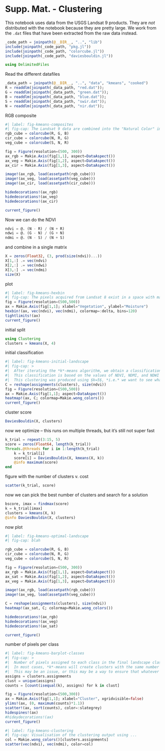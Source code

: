 # Supp. Mat. - Clustering

This notebook uses data from the USGS Landsat 9 products. They are *not* distributed with the notebook because they are pretty large. We work from the `.dat` files that have been extracted from the raw data instead.

```julia
_code_path = joinpath(@__DIR__, "..", "lib")
include(joinpath(_code_path, "pkg.jl"))
include(joinpath(_code_path, "colorcube.jl"))
include(joinpath(_code_path, "daviesbouldin.jl"))
```

```julia
using DelimitedFiles
```

Read the different datafiles

```julia
_data_path = joinpath(@__DIR__, "..", "data", "kmeans", "cooked")
R = readdlm(joinpath(_data_path, "red.dat"));
G = readdlm(joinpath(_data_path, "green.dat"));
B = readdlm(joinpath(_data_path, "blue.dat"));
S = readdlm(joinpath(_data_path, "swir.dat"));
N = readdlm(joinpath(_data_path, "nir.dat"));
```

RGB composite

```julia
#| label: fig-kmeans-composites
#| fig-cap: The Landsat 9 data are combined into the "Natural Color" image, in which the red, green, and blue bands are mapped to their respective channels (left). The two other composites are the false color infrared, and the composite for vegetation analysis.
rgb_cube = colorcube(R, G, B)
cir_cube = colorcube(N, R, G)
veg_cube = colorcube(S, N, R)

fig = Figure(resolution=(500, 300))
ax_rgb = Makie.Axis(fig[1,1], aspect=DataAspect())
ax_veg = Makie.Axis(fig[1,2], aspect=DataAspect())
ax_cir = Makie.Axis(fig[1,3], aspect=DataAspect())

image!(ax_rgb, load(assetpath(rgb_cube)))
image!(ax_veg, load(assetpath(veg_cube)))
image!(ax_cir, load(assetpath(cir_cube)))

hidedecorations!(ax_rgb)
hidedecorations!(ax_veg)
hidedecorations!(ax_cir)

current_figure()
```

Now we can do the NDVI

```julia
ndvi = @. (N - R) / (N + R)
ndwi = @. (G - N) / (G + N)
ndmi = @. (N - S) / (N + S)
```

and combine in a single matrix

```julia
X = zeros(Float32, (3, prod(size(ndvi))...))
X[1,:] .= vec(ndvi)
X[2,:] .= vec(ndwi)
X[3,:] .= vec(ndmi)
size(X)
```

plot

```julia
#| label: fig-kmeans-hexbin
#| fig-cap: The pixels acquired from Landsat 8 exist in a space with many different dimensions (one for each band). Because we are interested in a landscape classification based on water/vegetation data, we use the NDVI, NDMI, and NDWI combinations of bands. These are *derived* data, and represent an instance of feature engineering: we have derived these values from the raw data.
fig = Figure(resolution=(500,500))
ax = Makie.Axis(fig[1,1]; xlabel="Vegetation", ylabel="Moisture")
hexbin!(ax, vec(ndvi), vec(ndmi), colormap=:delta, bins=120)
tightlimits!(ax)
current_figure()
```

initial split

```julia
using Clustering
clusters = kmeans(X, 4)
```

initial classification

```julia
#| label: fig-kmeans-initial-landscape
#| fig-cap: >
#|  After iterating the *k*-means algorithm, we obtain a classification for every pixel in the landscape.
#|  This classification is based on the values of NDVI, NDMI, and NDWI indices, and therefore groups pixels based on a specific hypothesis.
#|  This clustering was produced using $k=5$, *i.e.* we want to see what the landscape would look like when divided into five categories. 
C = reshape(assignments(clusters), size(ndvi))
fig = Figure(resolution=(500,500))
ax = Makie.Axis(fig[1,1]; aspect=DataAspect())
heatmap!(ax, C; colormap=Makie.wong_colors())
current_figure()
```

cluster score

```julia
DaviesBouldin(X, clusters)
```

now we optimize -- this runs on multiple threads, but it's still not super fast

```julia
k_trial = repeat(3:15, 5)
score = zeros(Float64, length(k_trial))
Threads.@threads for i in 1:length(k_trial)
    k = k_trial[i]
    score[i] = DaviesBouldin(X, kmeans(X, k))
    @info maximum(score)
end
```

figure with the number of clusters v. cost

```julia
scatter(k_trial, score)
```

now we can pick the best number of clusters and search for a solution

```julia
bscore, imax = findmax(score)
k = k_trial[imax]
clusters = kmeans(X, k)
@info DaviesBouldin(X, clusters)
```

now plot

```julia
#| label: fig-kmeans-optimal-landscape
#| fig-cap: blah

rgb_cube = colorcube(R, G, B)
cir_cube = colorcube(N, R, G)
veg_cube = colorcube(S, N, R)

fig = Figure(resolution=(500, 300))
ax_rgb = Makie.Axis(fig[1,1], aspect=DataAspect())
ax_sat = Makie.Axis(fig[1,2], aspect=DataAspect())
ax_veg = Makie.Axis(fig[1,3], aspect=DataAspect())

image!(ax_rgb, load(assetpath(rgb_cube)))
image!(ax_veg, load(assetpath(veg_cube)))

C = reshape(assignments(clusters), size(ndvi))
heatmap!(ax_sat, C; colormap=Makie.wong_colors())

hidedecorations!(ax_rgb)
hidedecorations!(ax_veg)
hidedecorations!(ax_sat)

current_figure()
```

number of pixels per class

```julia
#| label: fig-kmeans-barplot-classes
#| fig-cap: >
#|  Number of pixels assigned to each class in the final landscape classification.
#|  In most cases, *k*-means will create clusters with the same number of points in them.
#|  This may be an issue, or this may be a way to ensure that whatever classes are produced will be balanced in terms of their representation.
assigns = clusters.assignments
clust = unique(assigns)
counts = [count(isequal(k), assigns) for k in clust]

fig = Figure(resolution=(500,300))
ax = Makie.Axis(fig[1,1]; xlabel="Cluster", xgridvisible=false)
ylims!(ax, (0, maximum(counts)*1.1))
scatter!(ax, sort(counts), color=:slategrey)
hidespines!(ax)
#hideydecorations!(ax)
current_figure()
```

```julia
#| label: fig-kmeans-clustering
#| fig-cap: Visualisation of the clustering output using ...
col = Makie.wong_colors()[clusters.assignments]
scatter(vec(ndvi), vec(ndmi), color=col)
```
